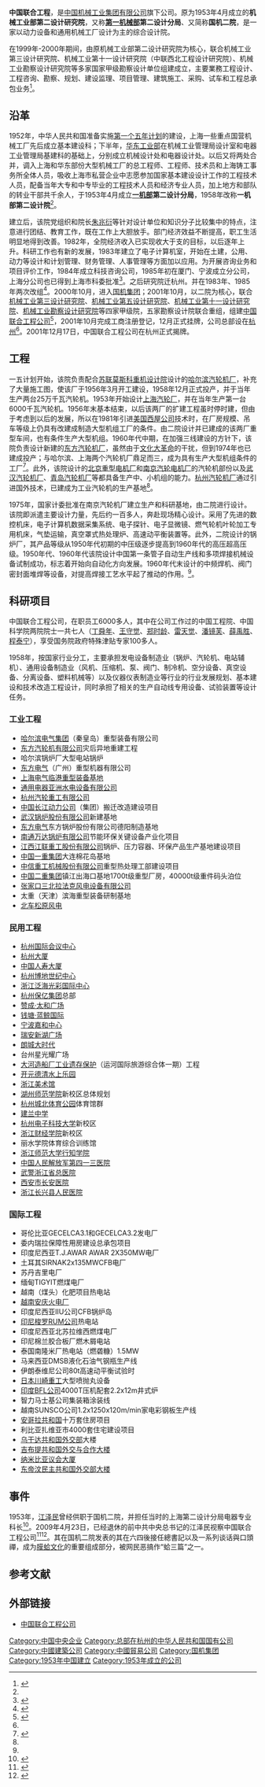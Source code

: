 {{Infobox Company
|company_name = 中国联合工程有限公司
|name_en = China United Engineering Corporation Limited
|company_logo = 中国联合工程公司图标.jpg
|company_type = [[中国中央企业|中国中央企业]]
|image = 中国联合工程公司新大楼，2018-11-04.jpg
|image_caption = 中国联合工程公司位于杭州市滨江区的新大楼
|foundation = 1953年
|local_code_name = CN
|local_code = 913300001000016335
|location = {{PRC}}[[浙江省|浙江省]][[杭州市|杭州市]]
|industry = [[工业设计|工业设计]]、[[动力设备|动力设备]]设计
|parent = [[中國機械工業集團|中國機械工業集團]]
|key_people = 
|sales = 
|profit = 
|asset = 
|market_value = 
|num_employees = 
|revenue =
|products = 动力设备和通用机械工厂设计
|homepage = [http://www.chinacuc.com 公司官网]
}}
'''中国联合工程'''，是[[中国机械工业集团有限公司|中国机械工业集团有限公司]]旗下公司。原为1953年4月成立的'''机械工业部第二设计研究院'''，又称'''[[中华人民共和国第一机械工业部|第一机械部]]第二设计分局'''、又简称'''国机二院'''，是一家以动力设备和通用机械工厂设计为主的综合设计院。

在1999年-2000年期间，由原机械工业部第二设计研究院为核心，联合机械工业第三设计研究院、机械工业第十一设计研究院（中联西北工程设计研究院）、机械工业勘察设计研究院等多家国家甲级勘察设计单位组建成立，主要業務工程设计、工程咨询、勘察、规划、建设监理、项目管理、建筑施工、采购、试车和工程总承包业务<ref name="#1">{{Cite book|title=中国机械工业集团年鉴 2011|last=中国机械工业集团有限公司年鉴编辑部编|first=|publisher=北京：中国经济出版社|year=2011.12|isbn=978-7-5136-1211-1|location=|pages=210}}</ref>。

== 沿革 ==
1952年，中华人民共和国准备实施[[第一个五年计划_(中国)|第一个五年计划]]的建设，上海一些重点国营机械工厂先后成立基本建设科；下半年，[[华东工业部|华东工业部]]在机械工业管理局设计室和电器工业管理局基建科的基础上，分别成立机械设计处和电器设计处。以后又将两处合并，调入上海和华东部份大型机械工厂的总工程师、工程师、技术员和上海铸工事务所全体人员，吸收上海市私营企业中志愿参加国家基本建设设计工作的工程技术人员，配备当年大专和中专毕业的工程技术人员和经济专业人员，加上地方和部队的转业干部共千余人，于1953年4月成立'''[[中央人民政府第一机械工业部|一机部]]第二设计分局'''，1958年改称'''一机部第二设计院'''<ref name=aas />。

建立后，该院党组织和院长[[朱兆衍|朱兆衍]]等针对设计单位和知识分子比较集中的特点，注意进行团结、教育工作，既在工作上大胆放手。部门经济效益不断提高，职工生活明显地得到改善。1982年，全院经济收入已实现收大于支的目标，以后逐年上升。科研工作也有新的发展，1983年建立了电子计算机室，开始在土建，公用、动力等设计和计划管理、财务管理、人事管理等方面加以应用。为开展咨询业务和项目评价工作，1984年成立科技咨询公司，1985年初在厦门、宁波成立分公司，上海分公司也已得到上海市科委批准<ref>{{Cite book|title=上海市咨询， 服务公司名录|last=上海出版服务公司编|first=|publisher=上海：学林出版社 ,|year=1985.07|isbn=|location=|pages=21}}</ref>。之后研究院迁杭州。并在1983年、1985年两次改组<ref name=aas>{{Cite book|title=机械工业勘察设计系统史料汇编|last=勘察设计分编委编|first=|publisher=当代中国的机械工业勘察设计分编委|year=1988.06|isbn=|location=|pages=130-136}}</ref>。2000年10月，进入[[国机集团|国机集团]]；2001年10月，以二院为核心，联合[[机械工业第三设计研究院|机械工业第三设计研究院]]、[[机械工业第五设计研究院|机械工业第五设计研究院]]、[[机械工业第十一设计研究院|机械工业第十一设计研究院]]、[[机械工业勘察设计研究院|机械工业勘察设计研究院]]等四家甲级院，五家勘察设计院联合重组，组建[[中国联合工程公司|中国联合工程公司]]<ref>{{Cite book|title=浙江环境科学研究|last=《浙江环境保护丛书》编委会编著|first=|publisher=北京：中国环境科学出版社|year=2012.06|isbn=978-7-5111-0948-4|location=|pages=23-24}}</ref>，2001年10月完成工商注册登记，12月正式挂牌，公司总部设在[[杭州|杭州]]<ref name="#1"/>。2001年12月17日，中国联合工程公司在杭州正式揭牌。

== 工程 ==
一五计划开始，该院负责配合[[苏联|苏联]][[莫斯科重机设计院|莫斯科重机设计院]]设计的[[哈尔滨汽轮机厂|哈尔滨汽轮机厂]]，补充了大量施工图，使该厂于1956年3月开工建设，1958年12月正式投产，并于当年生产两台25万千瓦汽轮机。1953年开始设计[[上海汽轮厂|上海汽轮厂]]，并在当年生产第一台6000千瓦汽轮机。1956年末基本结束，以后该两厂的扩建工程虽时停时建，但由于考虑到以后的发展，所以在1981年引进[[美国西屋公司|美国西屋公司]]技术时，在厂房规模、吊车等级上仍具有改建成制造大型机组工厂的条件。由二院设计并已建成的该两厂重型车间，也有条件生产大型机组。1960年代中期，在加强三线建设的方针下，该院负责设计新建的[[东方汽轮机厂|东方汽轮机厂]]，虽然由于[[文化大革命|文化大革命]]的干扰，但到1974年也已建成投产；与哈尔滨、上海两个汽轮机厂鼎足而三，成为具有生产大型机组条件的工厂<ref>{{Cite book|title=四川省志·机械工业志|last=四川省地方志编纂委员会编纂|first=|publisher=成都：四川辞书出版社|year=1994.06|isbn=7-80543-337-2|location=|pages=358}}</ref>。此外，该院设计的[[北京重型电机厂|北京重型电机厂]]和[[南京汽轮电机厂|南京汽轮电机厂]]的汽轮机部份以及[[武汉汽轮机厂|武汉汽轮机厂]]、[[青岛汽轮机厂|青岛汽轮机厂]]等都具备生产中、小机组的能力。[[杭州汽轮机厂|杭州汽轮机厂]]通过引进国外技术，已建成为工业汽轮机的生产基地<ref name=aas />。

1975年，国家计委批准在南京汽轮机厂建立生产和科研基地，由二院进行设计。该院即派遣主要设计力量，先后约一百多人，奔赴现场精心设计。采用了先进的数控机床，电子计算机数据采集系统、电子探针、电子显微镜、燃气轮机叶轮加工专用机床，气垫运输，真空罩式热处理炉、高速动平衡装置等。此外，二院设计的锅炉厂，其产品等级从1950年代初期的中压级逐步提高到1960年代的高压超高压级。1950年代、1960年代该院设计中国第一条管子自动生产线和多项焊接机械设备试制成功，标志着开始向自动化方向发展。1960年代末设计的中频焊机、阀门密封面堆焊等设备，对提高焊接工艺水平起了推动的作用。<ref name=aas />。

== 科研项目 ==
中国联合工程公司，在职员工6000多人，其中在公司工作过的中国工程院、中国科学院两院院士一共七人（[[丁舜年|丁舜年]]、[[王守觉|王守觉]]、[[郑时龄|郑时龄]]、[[雷天觉|雷天觉]]、[[潘镜芙|潘镜芙]]、[[薛禹胜|薛禹胜]]、[[程泰宁|程泰宁]]），享受国务院政府特殊津贴专家100多人。

1958年，按国家行业分工，主要承担发电设备制造业（锅炉、汽轮机、电站辅机）、通用设备制造业（风机、压缩机、泵、阀门、制冷机、空分设备、真空设备、分离设备、塑料机械等）以及仪器仪表制造业等行业的行业发展规划、基本建设和技术改造工程设计，同时承担了相关的生产自动线专用设备、试验装置等设计任务。

===工业工程===
* [[哈尔滨电气集团公司|哈尔滨电气集团]]（秦皇岛）重型装备有限公司
* [[东方汽轮机厂|东方汽轮机有限公司]]灾后异地重建工程
* 哈尔滨锅炉厂大型电站锅炉
* [[东方电气|东方电气]]（广州）重型机器有限公司
* [[上海電氣|上海电气临港重型装备基地]]
* [[通用电器|通用电器亚洲水电设备有限公司]]
* [[杭州汽轮重工有限公司|杭州汽轮重工有限公司]]
* [[長江電力|中国长江动力公司]]（集团）搬迁改造建设项目
* [[武汉锅炉股份有限公司|武汉锅炉股份有限公司]]新建基地
* [[东方电气|东方电气]]东方锅炉股份有限公司德阳制造基地
* [[南通万达锅炉有限公司|南通万达锅炉有限公司]]节能环保关键设备产业化项目
* [[江西江联重工股份有限公司|江西江联重工股份有限公司]]锅炉、压力容器、环保产品生产基地建设项目
* [[中国一重集团|中国一重集团]]大连棉花岛基地
* [[中信重工機械股份有限公司|中信重工机械股份有限公司]]重型热处理工部建设项目
* [[中国二重集团|中国二重集团]]镇江出海口基地1700t级重型厂房，40000t级重件码头泊位
* [[张家口三北拉法克风电设备有限公司|张家口三北拉法克风电设备有限公司]]
* 太重（天津）滨海重型装备研制基地
* [[北车松原风电|北车松原风电]]

=== 民用工程 ===
* [[杭州国际会议中心|杭州国际会议中心]]
* [[杭州大厦|杭州大厦]]
* [[中国人寿大厦|中国人寿大厦]]
* [[杭州博地世纪中心|杭州博地世纪中心]]
* [[浙江泛海光彩国际中心|浙江泛海光彩国际中心]]
* [[杭州保亿集团|杭州保亿集团]]总部
* [[赞成·太和广场|赞成·太和广场]]
* [[钱塘·蓝鲸国际|钱塘·蓝鲸国际]]
* [[宁波嘉和中心|宁波嘉和中心]]
* [[瑞安新湖广场|瑞安新湖广场]]
* [[朗城大时代|朗城大时代]]
* 台州星光耀广场
* [[大河造船厂工业遗存保护|大河造船厂工业遗存保护]]（运河国际旅游综合体一期）工程
* [[开元德清水上乐园|开元德清水上乐园]]
* [[浙江美术馆|浙江美术馆]]
* [[湖州师范学院|湖州师范学院]]新校区总体规划
* [[杭州城北体育公园|杭州城北体育公园]]体育馆群
* [[建兰中学|建兰中学]]
* [[杭州电子科技大学|杭州电子科技大学]]新校区
* [[浙江财经学院|浙江财经学院]]新校区
* 丽水学院体育综合训练馆
* [[浙江师范大学行知学院|浙江师范大学行知学院]]
* [[中国人民解放军第四一三医院|中国人民解放军第四一三医院]]
* [[武警浙江省总医院|武警浙江省总医院]]
* [[西安市长安医院|西安市长安医院]]
* [[浙江长兴县人民医院|浙江长兴县人民医院]]

=== 国际工程 ===
* 哥伦比亚GECELCA3.1和GECELCA3.2发电厂
* 委内瑞拉保障性用房建设总承包项目
* 印度尼西亚T.J.AWAR AWAR 2X350MW电厂
* 土耳其SIRNAK2x135MWCFB电厂
* 苏丹吉里电厂
* 缅甸TIGYIT燃煤电厂
* 越南（煤头）化肥项目热电站
* [[越南安庆火电厂|越南安庆火电厂]]
* 印度尼西亚IIU公司CFB锅炉岛
* [[印尼梭罗RUM公司|印尼梭罗RUM公司]]热电站
* 印度尼西亚北苏拉维西燃煤电厂
* 印尼棉兰胶合板厂燃木屑电站
* 泰国南隆米厂热电站（燃砻糠）1.5MW
* 马来西亚DMSB液化石油气钢瓶生产线
* 伊朗泰维尼公司80t高速动平衡试验时
* [[川崎重工|日本川崎重工]]大型喷抛丸设备
* [[印度BFL公司|印度BFL公司]]4000T压机配套2.2x12m井式炉
* 智力马士基公司集装箱涂装线
* 越南SUNSCO公司1.2x1250x120m/min家电彩钢板生产线
* [[安哥拉共和国|安哥拉共和国]]十万套住房项目
* 利比亚扎维亚市4000套住宅建设项目
* [[乌干达共和国外交部|乌干达共和国外交部]]大楼
* [[吉布提共和国外交与合作大楼|吉布提共和国外交与合作大楼]]
* [[纳米比亚议会大厦|纳米比亚议会大厦]]
* [[东帝汶民主共和国外交部大楼|东帝汶民主共和国外交部大楼]]

==事件 ==
1953年，[[江泽民|江泽民]]曾经供职于国机二院，并担任当时的上海第二设计分局电器专业科长<ref name="changelife">{{cite book | language = zh-hans | author = [[罗伯特·劳伦斯·库恩|罗伯特·劳伦斯·库恩]]著，谈峥、于海江譯 | title = 《他改变了中国——江泽民传》 | url =  | date =2005年1月 | location = 上海 | page=59|publisher = 上海译文出版社 | id = | isbn = 7-5327-3655-5 }}</ref>。2009年4月23日，已经退休的前中共中央总书记的江泽民视察中国联合工程公司<ref>{{Cite web|url=http://www.chinacuc.com/xwzx/gsxw/201611/t20161111_169314.html|title=江泽民同志来我公司视察|accessdate=2018-01-28|author=中国联合工程公司|date=2009-04-23|publisher=中国联合工程公司|archive-url=https://web.archive.org/web/20180408085704/http://www.chinacuc.com/xwzx/gsxw/201611/t20161111_169314.html|archive-date=2018-04-08|dead-url=no}}</ref><ref>{{Cite book|title=中国机械工业集团有限公司年鉴 2010|last=《中国机械工业集团有限公司年鉴》编辑部编|first=|publisher=北京：中国经济出版社|year=2010.12|isbn=978-7-5136-0308-9|location=|pages=443-444}}</ref>。其在国机二院发表的其在六四後接任總書記以及一系列谈话與口頭禪，成为[[膜蛤文化|膜蛤文化]]的重要组成部分，被网民恶搞作“蛤三篇”之一。
{{wikiquote|江泽民#视察联工国机二院}}

== 参考文献 ==
{{Reflist|30em}}

== 外部链接 ==
* [http://www.chinacuc.com 中国联合工程公司]{{Wayback|url=http://www.chinacuc.com/ |date=20180129004301 }}

[[Category:中国中央企业|Category:中国中央企业]]
[[Category:总部在杭州的中华人民共和国国有公司|Category:总部在杭州的中华人民共和国国有公司]]
[[Category:中國建築公司|Category:中國建築公司]]
[[Category:中國貿易公司|Category:中國貿易公司]]
[[Category:国机集团|Category:国机集团]]
[[Category:1953年中国建立|Category:1953年中国建立]]
[[Category:1953年成立的公司|Category:1953年成立的公司]]
